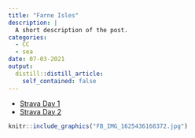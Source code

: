 ```yaml
---
title: "Farne Isles"
description: |
  A short description of the post.
categories:
  - CC
  - sea
date: 07-03-2021
output:
  distill::distill_article:
    self_contained: false
---
```



- [Strava Day 1](https://www.strava.com/activities/5569358762)
- [Strava Day 2](https://www.strava.com/activities/5573988947)


```r
knitr::include_graphics("FB_IMG_1625436168372.jpg")
```

